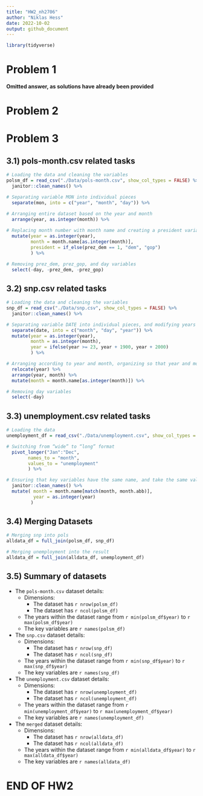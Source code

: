 ```yaml
---
title: "HW2_nh2706"
author: "Niklas Hess"
date: 2022-10-02
output: github_document
---
```


```r
library(tidyverse)
```

# Problem 1

**Omitted answer, as solutions have already been provided**

# Problem 2

# Problem 3

## 3.1) pols-month.csv related tasks

```r
# Loading the data and cleaning the variables
polsm_df = read_csv("./Data/pols-month.csv", show_col_types = FALSE) %>%
  janitor::clean_names() %>%

# Separating variable MON into individual pieces
  separate(mon, into = c("year", "month", "day")) %>%

# Arranging entire dataset based on the year and month
  arrange(year, as.integer(month)) %>%
  
# Replacing month number with month name and creating a president variable taking values gop and dem
  mutate(year = as.integer(year),
         month = month.name[as.integer(month)],
         president = if_else(prez_dem == 1, "dem", "gop")
         ) %>%

# Removing prez_dem, prez_gop, and day variables
  select(-day, -prez_dem, -prez_gop)
```

## 3.2) snp.csv related tasks

```r
# Loading the data and cleaning the variables
snp_df = read_csv("./Data/snp.csv", show_col_types = FALSE) %>%
  janitor::clean_names() %>%

# Separating variable DATE into individual pieces, and modifying years to show long version
  separate(date, into = c("month", "day", "year")) %>%
  mutate(year = as.integer(year),
         month = as.integer(month),
         year = ifelse(year >= 23, year + 1900, year + 2000)
         ) %>%

# Arranging according to year and month, organizing so that year and month are the leading columns, and converting month to long-format
  relocate(year) %>%
  arrange(year, month) %>%
  mutate(month = month.name[as.integer(month)]) %>%

# Removing day variables
  select(-day)
```

## 3.3) unemployment.csv related tasks

```r
# Loading the data
unemployment_df = read_csv("./Data/unemployment.csv", show_col_types = FALSE) %>%

# Switching from “wide” to “long” format
  pivot_longer("Jan":"Dec",
        names_to = "month",
        values_to = "unemployment"
        ) %>%

# Ensuring that key variables have the same name, and take the same values
  janitor::clean_names() %>%
  mutate( month = month.name[match(month, month.abb)],
          year = as.integer(year)
         )
```

## 3.4) Merging Datasets

```r
# Merging snp into pols
alldata_df = full_join(polsm_df, snp_df)

# Merging unemployment into the result
alldata_df = full_join(alldata_df, unemployment_df)
```


## 3.5) Summary of datasets

-   The `pols-month.csv` dataset details:
    -   Dimensions:
        -   The dataset has `r nrow(polsm_df)` 
        -   The dataset has `r ncol(polsm_df)`
    -   The years within the dataset range from `r min(polsm_df$year)` to `r max(polsm_df$year)`
    -   The key variables are `r names(polsm_df)`

-   The `snp.csv` dataset details:
    -   Dimensions:
        -   The dataset has `r nrow(snp_df)` 
        -   The dataset has `r ncol(snp_df)`
    -   The years within the dataset range from `r min(snp_df$year)` to `r max(snp_df$year)`
    -   The key variables are `r names(snp_df)`

-   The `unemployment.csv` dataset details:
    -   Dimensions:
        -   The dataset has `r nrow(unemployment_df)` 
        -   The dataset has `r ncol(unemployment_df)`
    -   The years within the dataset range from `r min(unemployment_df$year)` to `r max(unemployment_df$year)`
    -   The key variables are `r names(unemployment_df)`

-   The `merged` dataset details:
    -   Dimensions:
        -   The dataset has `r nrow(alldata_df)` 
        -   The dataset has `r ncol(alldata_df)`
    -   The years within the dataset range from `r min(alldata_df$year)` to `r max(alldata_df$year)`
    -   The key variables are `r names(alldata_df)`

# END OF HW2
